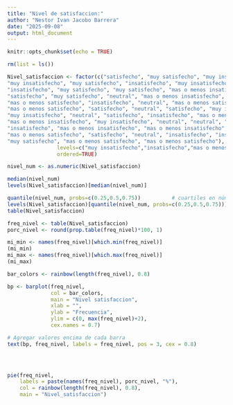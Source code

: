 ---
title: "Nivel de satisfaccion:"
author: "Nestor Ivan Jacobo Barrera"
date: "2025-09-08"
output: html_document
---

```{r setup, include=FALSE}
knitr::opts_chunk$set(echo = TRUE)
```

```{r, echo=FALSE}
rm(list = ls())

```

```{r}
Nivel_satisfaccion <- factor(c("satisfecho", "muy satisfecho", "muy insatisfecho", "neutral", "muy satisfecho",
"muy insatisfecho", "muy satisfecho", "insatisfecho", "muy insatisfecho", "insatisfecho", "muy satisfecho",
"insatisfecho", "muy satisfecho", "muy satisfecho", "mas o menos insatisfecho", "insatisfecho",
"satisfecho", "muy satisfecho", "neutral", "mas o menos insatisfecho", "muy insatisfecho",
"mas o menos satisfecho", "insatisfecho", "neutral", "mas o menos satisfecho", "satisfecho",
"mas o menos satisfecho", "satisfecho", "neutral", "satisfecho", "muy insatisfecho",
"muy insatisfecho", "neutral", "satisfecho", "insatisfecho", "mas o menos satisfecho",
"mas o menos insatisfecho", "muy insatisfecho", "neutral", "neutral", "satisfecho", "neutral",
"insatisfecho", "mas o menos insatisfecho", "mas o menos insatisfecho", "insatisfecho",
"mas o menos satisfecho", "satisfecho", "neutral", "insatisfecho", "insatisfecho", "muy insatisfecho",
"muy satisfecho", "mas o menos satisfecho", "mas o menos satisfecho"),
                levels=c("muy insatisfecho","insatisfecho","mas o menos insatisfecho", "neutral", "mas o menos satisfecho", "satisfecho", "muy satisfecho"),
                ordered=TRUE)
```

```{r}
nivel_num <- as.numeric(Nivel_satisfaccion)
```

```{r}
median(nivel_num)                      
levels(Nivel_satisfaccion)[median(nivel_num)]
```

```{r}
quantile(nivel_num, probs=c(0.25,0.5,0.75))          # cuartiles en números
levels(Nivel_satisfaccion)[quantile(nivel_num, probs=c(0.25,0.5,0.75))]  # cuartiles como categorías
table(Nivel_satisfaccion)

freq_nivel <- table(Nivel_satisfaccion)
porc_nivel <- round(prop.table(freq_nivel)*100, 1)
```


```{r}
mi_min <- names(freq_nivel)[which.min(freq_nivel)] 
(mi_min)
mi_max <- names(freq_nivel)[which.max(freq_nivel)] 
(mi_max)
```

```{r}
bar_colors <- rainbow(length(freq_nivel), 0.8)

bp <- barplot(freq_nivel,
              col = bar_colors,
              main = "Nivel satisfaccion",
              xlab = "",
              ylab = "Frecuencia",
              ylim = c(0, max(freq_nivel)+2),
              cex.names = 0.7)

# Agregar valores encima de cada barra
text(bp, freq_nivel, labels = freq_nivel, pos = 3, cex = 0.8)


      
```

```{r}
pie(freq_nivel,
    labels = paste(names(freq_nivel), porc_nivel, "%"),
    col = rainbow(length(freq_nivel), 0.8),
    main = "Nivel_satisfaccion")
```